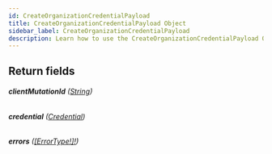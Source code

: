 ```yaml
---
id: CreateOrganizationCredentialPayload
title: CreateOrganizationCredentialPayload Object
sidebar_label: CreateOrganizationCredentialPayload
description: Learn how to use the CreateOrganizationCredentialPayload Object for Builder's API.
---
```


## Return fields

###### <b>clientMutationId</b> ([String](/docs/composer/builder/api/schema/scalar/String.mdx))

###### <b>credential</b> ([Credential](/docs/composer/builder/api/schema/object/Credential.mdx))

###### <b>errors</b> ([[ErrorType!]!](/docs/composer/builder/api/schema/object/ErrorType.mdx))
